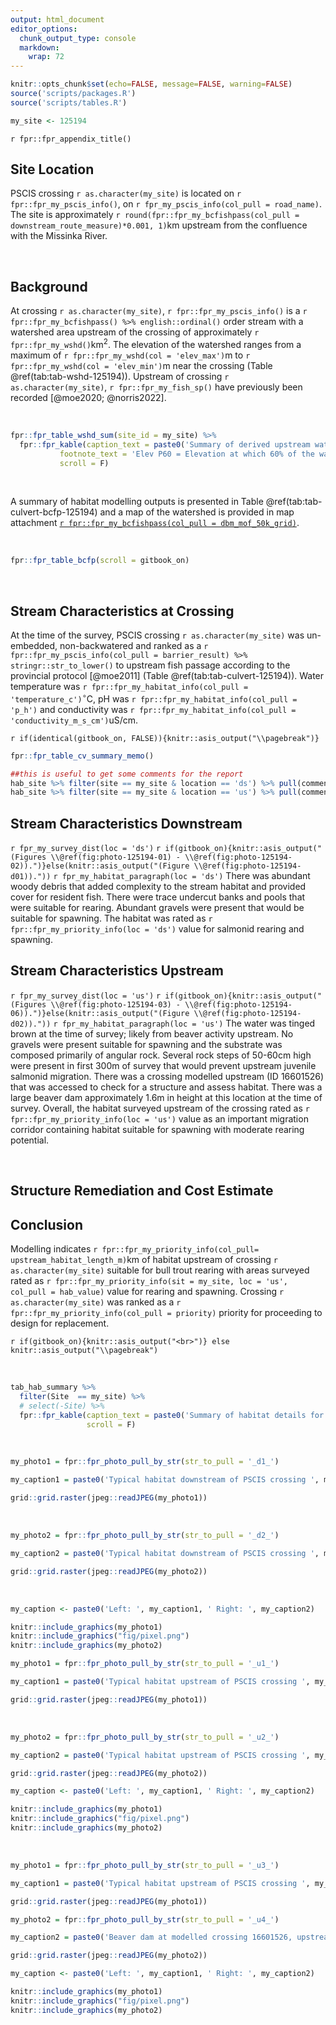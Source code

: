 ```yaml
---
output: html_document
editor_options: 
  chunk_output_type: console
  markdown: 
    wrap: 72
---
```


```r
knitr::opts_chunk$set(echo=FALSE, message=FALSE, warning=FALSE)
source('scripts/packages.R')
source('scripts/tables.R')

```

```r
my_site <- 125194

```

`r fpr::fpr_appendix_title()`

## Site Location {.unnumbered}

PSCIS crossing `r as.character(my_site)` is located on
`r fpr::fpr_my_pscis_info()`, on
`r fpr_my_pscis_info(col_pull = road_name)`.
The site is approximately
`r round(fpr::fpr_my_bcfishpass(col_pull = downstream_route_measure)*0.001, 1)`km
upstream from the confluence with the Missinka River.

<br>

## Background {.unnumbered}

At crossing `r as.character(my_site)`, `r fpr::fpr_my_pscis_info()` is a
`r fpr::fpr_my_bcfishpass() %>% english::ordinal()` order stream with a
watershed area upstream of the crossing of approximately
`r fpr::fpr_my_wshd()`km^2^. The elevation of the watershed ranges from
a maximum of `r fpr::fpr_my_wshd(col = 'elev_max')`m to
`r fpr::fpr_my_wshd(col = 'elev_min')`m near the crossing (Table
\@ref(tab:tab-wshd-125194)). Upstream of crossing
`r as.character(my_site)`, `r fpr::fpr_my_fish_sp()` have previously
been recorded [@moe2020; @norris2022].

<br>

```r
fpr::fpr_table_wshd_sum(site_id = my_site) %>% 
  fpr::fpr_kable(caption_text = paste0('Summary of derived upstream watershed statistics for PSCIS crossing ', my_site, '.'),
           footnote_text = 'Elev P60 = Elevation at which 60% of the watershed area is above',
           scroll = F)

```

<br>

A summary of habitat modelling outputs is presented in Table
\@ref(tab:tab-culvert-bcfp-125194) and a map of the watershed is
provided in map attachment
[`r fpr::fpr_my_bcfishpass(col_pull = dbm_mof_50k_grid)`](fpr::fpr_my_mapsheet()).

<br>

```r
fpr::fpr_table_bcfp(scroll = gitbook_on) 
```

<br>

## Stream Characteristics at Crossing {.unnumbered}

At the time of the survey, PSCIS crossing `r as.character(my_site)` was
un-embedded, non-backwatered and ranked as a
`r fpr::fpr_my_pscis_info(col_pull = barrier_result) %>% stringr::str_to_lower()`
to upstream fish passage according to the provincial protocol
[@moe2011] (Table \@ref(tab:tab-culvert-125194)). Water
temperature was
`r fpr::fpr_my_habitat_info(col_pull = 'temperature_c')`$^\circ$C, pH
was `r fpr::fpr_my_habitat_info(col_pull = 'p_h')` and conductivity was
`r fpr::fpr_my_habitat_info(col_pull = 'conductivity_m_s_cm')`uS/cm.

`r if(identical(gitbook_on, FALSE)){knitr::asis_output("\\pagebreak")}`
<br>

```r
fpr::fpr_table_cv_summary_memo()

```

```r
##this is useful to get some comments for the report
hab_site %>% filter(site == my_site & location == 'ds') %>% pull(comments)
hab_site %>% filter(site == my_site & location == 'us') %>% pull(comments)

```

## Stream Characteristics Downstream {.unnumbered}

`r fpr_my_survey_dist(loc = 'ds')`
`r if(gitbook_on){knitr::asis_output("(Figures \\@ref(fig:photo-125194-01) - \\@ref(fig:photo-125194-02)).")}else(knitr::asis_output("(Figure \\@ref(fig:photo-125194-d01))."))`
`r fpr_my_habitat_paragraph(loc = 'ds')` There was abundant woody debris that added complexity to the stream habitat and provided cover for resident fish. There were trace undercut banks and pools that were suitable for rearing. Abundant gravels were present that would be suitable for spawning. The habitat
was rated as `r fpr::fpr_my_priority_info(loc = 'ds')` value for
salmonid rearing and spawning.

## Stream Characteristics Upstream {.unnumbered}

`r fpr_my_survey_dist(loc = 'us')` `r if(gitbook_on){knitr::asis_output("(Figures \\@ref(fig:photo-125194-03) - \\@ref(fig:photo-125194-06)).")}else(knitr::asis_output("(Figure \\@ref(fig:photo-125194-d02))."))`
`r fpr_my_habitat_paragraph(loc = 'us')` The water was tinged brown at the time of survey; likely from beaver activity upstream. No gravels were present suitable for spawning and the substrate was composed primarily of angular rock. Several rock steps of 50-60cm high were present in first 300m of survey that would prevent upstream juvenile salmonid migration. There was a crossing modelled upstream (ID 16601526) that was accessed to check for a structure and assess habitat. There was a large beaver dam approximately 1.6m in height at this location at the time of survey. Overall, the habitat surveyed upstream of the crossing
rated as `r fpr::fpr_my_priority_info(loc = 'us')` value as an important
migration corridor containing habitat suitable for spawning with moderate rearing potential.

<br>

## Structure Remediation and Cost Estimate {.unnumbered}

## Conclusion {.unnumbered}

Modelling indicates 
`r fpr::fpr_my_priority_info(col_pull= upstream_habitat_length_m)`km of
habitat upstream of crossing `r as.character(my_site)` suitable for bull trout rearing with
areas surveyed rated as
`r fpr::fpr_my_priority_info(sit = my_site, loc = 'us', col_pull = hab_value)`
value for rearing and spawning. Crossing
`r as.character(my_site)` was ranked as a
`r fpr::fpr_my_priority_info(col_pull = priority)` priority for
proceeding to design for replacement.  

`r if(gitbook_on){knitr::asis_output("<br>")} else knitr::asis_output("\\pagebreak")`

<br>

```r
tab_hab_summary %>% 
  filter(Site  == my_site) %>% 
  # select(-Site) %>% 
  fpr::fpr_kable(caption_text = paste0('Summary of habitat details for PSCIS crossing ', my_site, '.'),
                 scroll = F) 

```

<br>

```r
my_photo1 = fpr::fpr_photo_pull_by_str(str_to_pull = '_d1_')

my_caption1 = paste0('Typical habitat downstream of PSCIS crossing ', my_site, '.')


```

```r
grid::grid.raster(jpeg::readJPEG(my_photo1))
```

<br>

```r
my_photo2 = fpr::fpr_photo_pull_by_str(str_to_pull = '_d2_')

my_caption2 = paste0('Typical habitat downstream of PSCIS crossing ', my_site, '.')
```

```r
grid::grid.raster(jpeg::readJPEG(my_photo2))

```

<br>

```r

my_caption <- paste0('Left: ', my_caption1, ' Right: ', my_caption2)

knitr::include_graphics(my_photo1)
knitr::include_graphics("fig/pixel.png")
knitr::include_graphics(my_photo2)
```

```r
my_photo1 = fpr::fpr_photo_pull_by_str(str_to_pull = '_u1_')

my_caption1 = paste0('Typical habitat upstream of PSCIS crossing ', my_site, '.')
```

```r
grid::grid.raster(jpeg::readJPEG(my_photo1))
```

<br>

```r
my_photo2 = fpr::fpr_photo_pull_by_str(str_to_pull = '_u2_')

my_caption2 = paste0('Typical habitat upstream of PSCIS crossing ', my_site, '.')

```

```r
grid::grid.raster(jpeg::readJPEG(my_photo2))
```

```r

my_caption <- paste0('Left: ', my_caption1, ' Right: ', my_caption2)

knitr::include_graphics(my_photo1)
knitr::include_graphics("fig/pixel.png")
knitr::include_graphics(my_photo2)
```

<br>

```r
my_photo1 = fpr::fpr_photo_pull_by_str(str_to_pull = '_u3_')

my_caption1 = paste0('Typical habitat upstream of PSCIS crossing ', my_site, '.')
```

```r
grid::grid.raster(jpeg::readJPEG(my_photo1))
```

```r
my_photo2 = fpr::fpr_photo_pull_by_str(str_to_pull = '_u4_')

my_caption2 = paste0('Beaver dam at modelled crossing 16601526, upstream of PSCIS crossing ', my_site, '.')

```

```r
grid::grid.raster(jpeg::readJPEG(my_photo2))
```

```r

my_caption <- paste0('Left: ', my_caption1, ' Right: ', my_caption2)

knitr::include_graphics(my_photo1)
knitr::include_graphics("fig/pixel.png")
knitr::include_graphics(my_photo2)
```
